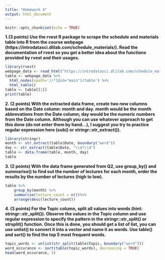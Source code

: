 ```yaml
---
title: "Homework 4"
output: html_document
---
```

  
```r
knitr::opts_chunk$set(echo = TRUE)
```
  
**1.(3 points) Use the rvest R package to scrape the schedule and materials table into R from the course webpage (https://introdatasci.dlilab.com/schedule_materials/). Read the documentation of rvest so you get a better idea about the functions provided by rvest and their usages.**  

```r
library(rvest)
webpage_data <- read_html("https://introdatasci.dlilab.com/schedule_materials/")
table <- webpage_data %>%
  html_nodes(xpath='//*[@id="main"]/table') %>%
  html_table()
table <- table[[1]]
print(table)

```
  
**2. (2 points) With the extracted data frame, create two new columns based on the Date column: month and day. month would be the month abbrevations from the Date column; day would be the numeric numbers from the Date column. Although you can use whatever approach to get this done (do not enter them by hand…), I suggest you try to practice regular expression here (sub() or stringr::str_extract()).**  

```r
library(stringr)
month <- str_extract(table$Date, boundary("word"))
day <- str_extract(table$Date, "\\d?\\d")
table <- data.frame(table, month, day)
table
```
  
**3. (2 points) With the data frame generated from Q2, use group_by() and summarise() to find out the number of lectures for each month, order the results by the number of lectures (high to low).**  
```r
table %>%
	group_by(month) %>%
	summarise(lecture_count = n())%>%
	arrange(desc(lecture_count))
```
  
**4. (3 points) For the Topic column, split all values into words (hint: stringr::str_split()). Observe the values in the Topic column and use regular expression to specify the pattern in the stringr::str_split() or strsplit() function. Once this is done, you should get a list of list, you can use unlist() to convert it into a vector and name it as words. Use table() and sort() to find the top 5 most frequent words.**  

```r
topic_words <- unlist(str_split(table$Topic, boundary("word")))
word_occurance <- sort(table(topic_words), decreasing = TRUE)
head(word_occurance, 5)
```


